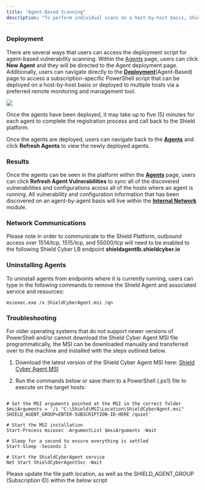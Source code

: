```yaml
---
title: "Agent-Based Scanning"
description: "To perform individual scans on a host-by-host basis, Shield allows users to download and install agents across assets to assess the risks and vulnerabilities on each of those assets.  In order to install the agent on each machine, Shield provides a simple PowerShell script execute on each host (or across multiple hosts with a remote monitoring and management tool)."
---
```


### Deployment

There are several ways that users can access the deployment script for agent-based vulnerability scanning.  Within the [Agents](https://platform.shieldcyber.io/agents) page, users can click **New Agent** and they will be directed to the Agent deployment page.  Additionally, users can navigate directly to the [**Deployment**](https://platform.shieldcyber.io/deployment/internal-network)(Agent-Based) page to access a subscription-specific PowerShell script that can be deployed on a host-by-host basis or deployed to multiple hosts via a preferred remote monitoring and management tool.

<Frame type="glass">
  <img src="/images/agent-deploy.png" />
</Frame>

<Info>Once the agents have been deployed, it may take up to five (5) minutes for each agent to complete the registration process and call back to the Shield platform.</Info>

Once the agents are deployed, users can navigate back to the [**Agents**](https://platform.shieldcyber.io/agents) and click **Refresh Agents** to view the newly deployed agents.

### Results

Once the agents can be seen in the platform within the [**Agents**](https://platform.shieldcyber.io/agents) page, users can click **Refresh Agent Vulnerabilities** to sync all of the discovered vulnerabilities and configurations across all of the hosts where an agent is running.  All vulnerability and configuration information that has been discovered on an agent-by-agent basis will live within the [**Internal Network**](https://platform.shieldcyber.io/inetwork/overview) module.


### Network Communications


<Warning>Please note in order to communicate to the Shield Platform, outbound access over 1514/tcp, 1515/tcp, and 55000/tcp will need to be enabled to the following Shield Cyber LB endpoint **shieldagentlb.shieldcyber.io**</Warning>

### Uninstalling Agents

To uninstall agents from endpoints where it is currently running, users can type in the following commands to remove the Shield Agent and associated service and resources:

`msiexec.exe /x ShieldCyberAgent.msi /qn`

### Troubleshooting

For older operating systems that do not support newer versions of PowerShell and/or cannot download the Shield Cyber Agent MSI file programmatically, the MSI can be downloaded manually and transferred over to the machine and installed with the steps outlined below.

1. Download the latest version of the Shield Cyber Agent MSI here: [Shield Cyber Agent MSI](https://shieldcyberstoregen.blob.core.windows.net/installers/ShieldCyberAgent.msi)

2. Run the commands below or save them to a PowerShell (.ps1) file to execute on the target hosts: 

```

# Set the MSI arguments pointed at the MSI in the correct folder
$msiArguments = '/i "C:\Shield\MSI\Location\ShieldCyberAgent.msi" SHIELD_AGENT_GROUP=ENTER-SUBSCRIPTION-ID-HERE /quiet'

# Start the MSI installation
Start-Process msiexec -ArgumentList $msiArguments -Wait

# Sleep for a second to ensure everything is settled
Start-Sleep -Seconds 1

# Start the ShieldCyberAgent service
Net Start ShieldCyberAgentSvc -Wait

```

<Note> Please update the file path location, as well as the SHIELD_AGENT_GROUP (Subscription ID) within the below script</Note>